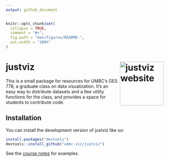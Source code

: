 ```yaml
---
output: github_document
---
```


<!-- README.md is generated from README.Rmd. Please edit that file -->

```r
knitr::opts_chunk$set(
  collapse = TRUE,
  comment = "#>",
  fig.path = "man/figures/README-",
  out.width = "100%"
)
```

# justviz <a href="https://umbc-viz.github.io/justviz/"><img src="man/figures/logo.png" align="right" height="140" alt="justviz website" /></a>

<!-- badges: start -->
<!-- badges: end -->

This is a small package for resources for UMBC's GES 778, a graduate class on data visualization. It's an easy way to distribute datasets and a few utility functions for the class, and provides a space for students to contribute code.

## Installation

You can install the development version of justviz like so:

``` r
install.packages("devtools")
devtools::install_github("umbc-viz/justviz")
```

See the [course notes](https://umbc-viz.github.io/ges778/) for examples.
